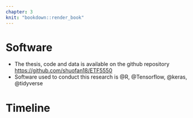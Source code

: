 ```yaml
---
chapter: 3
knit: "bookdown::render_book"
---
```



# Software

- The thesis, code and data is available on the github repository [https://github.com/shuofan18/ETF5550](https://github.com/shuofan18/ETF5550)
- Software used to conduct this research is @R, @Tensorflow, @keras, @tidyverse

# Timeline

\begin{tabular}{lp{10cm}}
Date & Component \\\hline
Apr 27 & Deep learning model trained \\
May 4  & Classification of new residual plots with model and results summarised\\
May 18 & Comparison with Turk studies\\
May 24 & Refinements made, final summaries written\\
May 31 & Thesis finalised\\
\end{tabular}

































